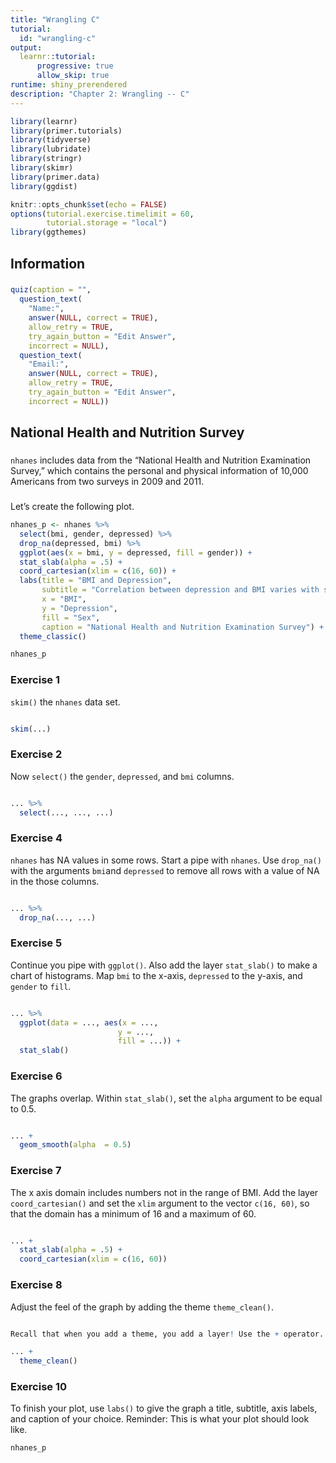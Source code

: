 ```yaml
---
title: "Wrangling C"
tutorial:
  id: "wrangling-c"
output:
  learnr::tutorial:
      progressive: true
      allow_skip: true
runtime: shiny_prerendered
description: "Chapter 2: Wrangling -- C"
---
```


```r
library(learnr)
library(primer.tutorials)
library(tidyverse)
library(lubridate)
library(stringr)
library(skimr)
library(primer.data)
library(ggdist)

knitr::opts_chunk$set(echo = FALSE)
options(tutorial.exercise.timelimit = 60, 
        tutorial.storage = "local") 
library(ggthemes)
```

<!-- There is something wrong with this file, which is causing it to fail R CMD check. So, I renamed it to problem.Rmd. You can still Run Document the file and it works fine. But the fact that it is not named tutorial.Rmd means that our test script does not try (and fail) to test it. Good enough for now. -->

<!-- Start with a geom_histogram example, but which looks like a standard plot. Or, maybe just use facet_wrap, stack them on top of each other. Raw counts of things are important. -->

<!-- Second plot, use the same data, turns it into percentages using the after_stat() trickery. -->

<!-- Third plot, use the same data, does this with geom_density(). Just an easier way of showing those shapes. -->

<!-- Fourth plot, same data, use stat_slab().  -->

<!-- Next three plots use different data (with, one hopes, some wrangling) and then different stat_slab(). (At least one should be dot plots. And one should be vertical.) -->

<!-- Five examples, each of which needs to use pivot_longer (if needed) to put things in the same column and which then creates a "standard" plot with different levels on the y-axis. Those levels sometimes already exist in the data, like trains$party, and sometimes need to be created, like turning trains$income into 5 categories.  -->

<!-- Use stuff other than stat_slab() for variety sake. Use geom_density in the first plot, maybe. And then geom_histogram() in the second plot, maybe with the same data! -->

<!-- Drop knuggets of wisdom about what these densities mean. Sometimes they are scaled and sometimes not. -->

<!-- Example with trains which needs to get att_end and att_start in the same column so that you can plot them together with fill or whatever. -->

<!-- Example with trains which transform income into a set of categories, as in class.  -->


## Information
###

```r
quiz(caption = "",
  question_text(
    "Name:",
    answer(NULL, correct = TRUE),
    allow_retry = TRUE,
    try_again_button = "Edit Answer",
    incorrect = NULL),
  question_text(
    "Email:",
    answer(NULL, correct = TRUE),
    allow_retry = TRUE,
    try_again_button = "Edit Answer",
    incorrect = NULL))
```

## National Health and Nutrition Survey
###

`nhanes` includes data from the "National Health and Nutrition Examination Survey," which contains the personal and physical information of 10,000 Americans from two surveys in 2009 and 2011.

###

Let's create the following plot.

```r
nhanes_p <- nhanes %>%
  select(bmi, gender, depressed) %>%
  drop_na(depressed, bmi) %>%
  ggplot(aes(x = bmi, y = depressed, fill = gender)) +
  stat_slab(alpha = .5) +
  coord_cartesian(xlim = c(16, 60)) +
  labs(title = "BMI and Depression",
       subtitle = "Correlation between depression and BMI varies with sex",
       x = "BMI",
       y = "Depression",
       fill = "Sex",
       caption = "National Health and Nutrition Examination Survey") +
  theme_classic()

nhanes_p
```

### Exercise 1

`skim()` the `nhanes` data set.

```r

```

```r
skim(...)
```

### Exercise 2

Now `select()` the `gender`, `depressed`, and `bmi` columns. 

```r

```

```r
... %>%
  select(..., ..., ...)
```

### Exercise 4

`nhanes` has NA values in some rows. Start a pipe with `nhanes`. Use `drop_na()` with the arguments `bmi`and `depressed` to remove all rows with a value of NA in the those columns.

```r

```

```r
... %>%
  drop_na(..., ...)
```

### Exercise 5

Continue you pipe with `ggplot()`. Also add the layer `stat_slab()` to make a chart of histograms. Map `bmi` to the x-axis, `depressed` to the y-axis, and `gender` to `fill`.

```r

```


```r
... %>% 
  ggplot(data = ..., aes(x = ..., 
                        y = ..., 
                        fill = ...)) +
  stat_slab()
```

### Exercise 6

The graphs overlap. Within `stat_slab()`, set the `alpha` argument to be equal to 0.5. 

```r

```

```r
... + 
  geom_smooth(alpha  = 0.5)
```

### Exercise 7

The x axis domain includes numbers not in the range of BMI. Add the layer `coord_cartesian()` and set the `xlim` argument to the vector `c(16, 60)`, so that the domain has a minimum of 16 and a maximum of 60. 

```r

```

```r
... +
  stat_slab(alpha = .5) +
  coord_cartesian(xlim = c(16, 60))
```

### Exercise 8

Adjust the feel of the graph by adding the theme `theme_clean()`.

```r

```

```r
Recall that when you add a theme, you add a layer! Use the + operator.
```

```r
... +
  theme_clean()
```

### Exercise 10

To finish your plot, use `labs()` to give the graph a title, subtitle, axis labels, and caption of your choice. Reminder: This is what your plot should look like.

```r
nhanes_p
```

```r

```



